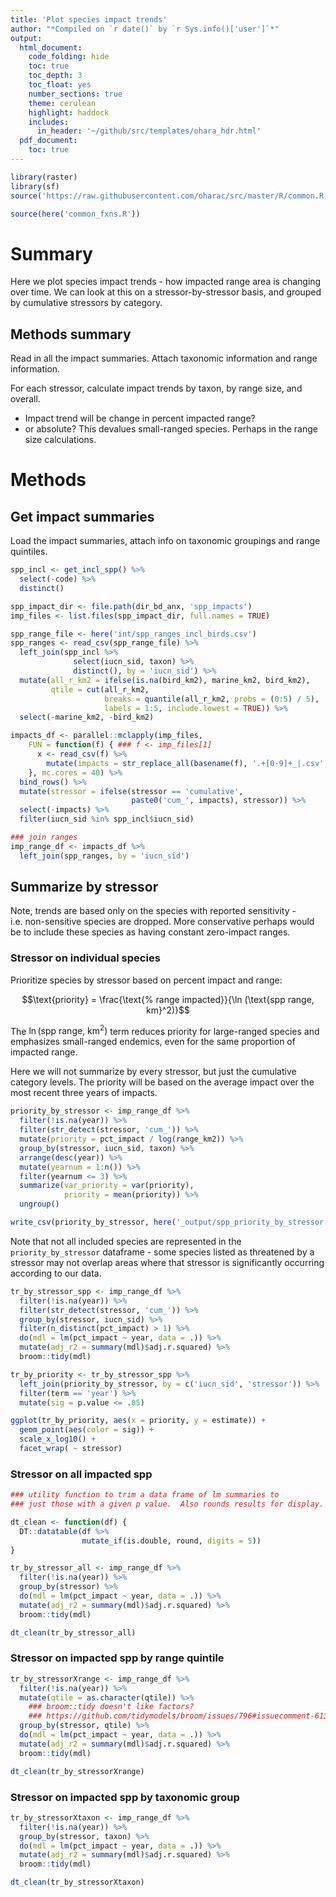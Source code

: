 ```yaml
---
title: 'Plot species impact trends'
author: "*Compiled on `r date()` by `r Sys.info()['user']`*"
output: 
  html_document:
    code_folding: hide
    toc: true
    toc_depth: 3
    toc_float: yes
    number_sections: true
    theme: cerulean
    highlight: haddock
    includes: 
      in_header: '~/github/src/templates/ohara_hdr.html'
  pdf_document:
    toc: true
---
```


``` r

library(raster)
library(sf)
source('https://raw.githubusercontent.com/oharac/src/master/R/common.R')

source(here('common_fxns.R'))

```


# Summary

Here we plot species impact trends - how impacted range area is changing over time.  We can look at this on a stressor-by-stressor basis, and grouped by cumulative stressors by category.  

## Methods summary

Read in all the impact summaries.  Attach taxonomic information and range information.

For each stressor, calculate impact trends by taxon, by range size, and overall.  

* Impact trend will be change in percent impacted range? 
* or absolute?  This devalues small-ranged species.  Perhaps in the range size calculations.

# Methods

## Get impact summaries

Load the impact summaries, attach info on taxonomic groupings and range quintiles.

```r

spp_incl <- get_incl_spp() %>%
  select(-code) %>%
  distinct()

spp_impact_dir <- file.path(dir_bd_anx, 'spp_impacts')
imp_files <- list.files(spp_impact_dir, full.names = TRUE)

spp_range_file <- here('int/spp_ranges_incl_birds.csv')
spp_ranges <- read_csv(spp_range_file) %>%
  left_join(spp_incl %>%
              select(iucn_sid, taxon) %>%
              distinct(), by = 'iucn_sid') %>%
  mutate(all_r_km2 = ifelse(is.na(bird_km2), marine_km2, bird_km2),
         qtile = cut(all_r_km2, 
                     breaks = quantile(all_r_km2, probs = (0:5) / 5),
                     labels = 1:5, include.lowest = TRUE)) %>%
  select(-marine_km2, -bird_km2)

impacts_df <- parallel::mclapply(imp_files,
    FUN = function(f) { ### f <- imp_files[1]
      x <- read_csv(f) %>%
        mutate(impacts = str_replace_all(basename(f), '.+[0-9]+_|.csv', ''))
    }, mc.cores = 40) %>%
  bind_rows() %>%
  mutate(stressor = ifelse(stressor == 'cumulative', 
                           paste0('cum_', impacts), stressor)) %>%
  select(-impacts) %>%
  filter(iucn_sid %in% spp_incl$iucn_sid)

### join ranges
imp_range_df <- impacts_df %>%
  left_join(spp_ranges, by = 'iucn_sid')

```



## Summarize by stressor

Note, trends are based only on the species with reported sensitivity - i.e. non-sensitive species are dropped.  More conservative perhaps would be to include these species as having constant zero-impact ranges.

### Stressor on individual species

Prioritize species by stressor based on percent impact and range:

$$\text{priority} = \frac{\text{% range impacted}}{\ln (\text{spp range, km}^2)}$$

The $\ln (\text{spp range, km}^2)$ term reduces priority for large-ranged species and emphasizes small-ranged endemics, even for the same proportion of impacted range.

Here we will not summarize by every stressor, but just the cumulative category levels.  The priority will be based on the average impact over the most recent three years of impacts.

``` r
priority_by_stressor <- imp_range_df %>%
  filter(!is.na(year)) %>%
  filter(str_detect(stressor, 'cum_')) %>%
  mutate(priority = pct_impact / log(range_km2)) %>%
  group_by(stressor, iucn_sid, taxon) %>%
  arrange(desc(year)) %>%
  mutate(yearnum = 1:n()) %>%
  filter(yearnum <= 3) %>%
  summarize(var_priority = var(priority),
            priority = mean(priority)) %>%
  ungroup()

write_csv(priority_by_stressor, here('_output/spp_priority_by_stressor.csv'))
```

Note that not all included species are represented in the `priority_by_stressor` dataframe - some species listed as threatened by a stressor may not overlap areas where that stressor is significantly occurring according to our data.

```r

tr_by_stressor_spp <- imp_range_df %>%
  filter(!is.na(year)) %>%
  filter(str_detect(stressor, 'cum_')) %>%
  group_by(stressor, iucn_sid) %>%
  filter(n_distinct(pct_impact) > 1) %>%
  do(mdl = lm(pct_impact ~ year, data = .)) %>%
  mutate(adj_r2 = summary(mdl)$adj.r.squared) %>%
  broom::tidy(mdl)

tr_by_priority <- tr_by_stressor_spp %>%
  left_join(priority_by_stressor, by = c('iucn_sid', 'stressor')) %>%
  filter(term == 'year') %>%
  mutate(sig = p.value <= .05)

ggplot(tr_by_priority, aes(x = priority, y = estimate)) +
  geom_point(aes(color = sig)) +
  scale_x_log10() +
  facet_wrap( ~ stressor)
```

### Stressor on all impacted spp

```r
### utility function to trim a data frame of lm summaries to 
### just those with a given p value.  Also rounds results for display.

dt_clean <- function(df) {
  DT::datatable(df %>% 
                mutate_if(is.double, round, digits = 5))
}

```

```r

tr_by_stressor_all <- imp_range_df %>%
  filter(!is.na(year)) %>%
  group_by(stressor) %>%
  do(mdl = lm(pct_impact ~ year, data = .)) %>%
  mutate(adj_r2 = summary(mdl)$adj.r.squared) %>%
  broom::tidy(mdl)

dt_clean(tr_by_stressor_all)
```

### Stressor on impacted spp by range quintile

```r

tr_by_stressorXrange <- imp_range_df %>%
  filter(!is.na(year)) %>%
  mutate(qtile = as.character(qtile)) %>%
    ### broom::tidy doesn't like factors? 
    ### https://github.com/tidymodels/broom/issues/796#issuecomment-613378714
  group_by(stressor, qtile) %>%
  do(mdl = lm(pct_impact ~ year, data = .)) %>%
  mutate(adj_r2 = summary(mdl)$adj.r.squared) %>%
  broom::tidy(mdl)

dt_clean(tr_by_stressorXrange)
```

### Stressor on impacted spp by taxonomic group

```r

tr_by_stressorXtaxon <- imp_range_df %>%
  filter(!is.na(year)) %>%
  group_by(stressor, taxon) %>%
  do(mdl = lm(pct_impact ~ year, data = .)) %>%
  mutate(adj_r2 = summary(mdl)$adj.r.squared) %>%
  broom::tidy(mdl)

dt_clean(tr_by_stressorXtaxon)
```

